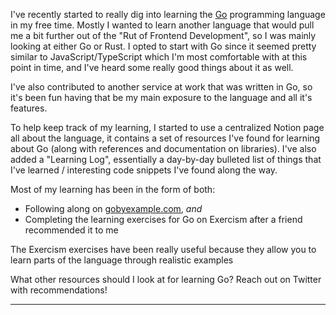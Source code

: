 I've recently started to really dig into learning the [Go](https://go.dev/)
programming language in my free time. Mostly I wanted to learn another language
that would pull me a bit further out of the "Rut of Frontend Development", so I
was mainly looking at either Go or Rust. I opted to start with Go since it
seemed pretty similar to JavaScript/TypeScript which I'm most comfortable with
at this point in time, and I've heard some really good things about it as well.

I've also contributed to another service at work that was written in Go, so it's
been fun having that be my main exposure to the language and all it's features.

To help keep track of my learning, I started to use a centralized Notion page
all about the language, it contains a set of resources I've found for learning
about Go (along with references and documentation on libraries). I've also added
a "Learning Log", essentially a day-by-day bulleted list of things that I've
learned / interesting code snippets I've found along the way.

Most of my learning has been in the form of both:

- Following along on [gobyexample.com](https://gobyexample.com), _and_
- Completing the learning exercises for Go on Exercism after a friend
  recommended it to me

The Exercism exercises have been really useful because they allow you to learn
parts of the language through realistic examples

What other resources should I look at for learning Go? Reach out on Twitter with
recommendations!

---
